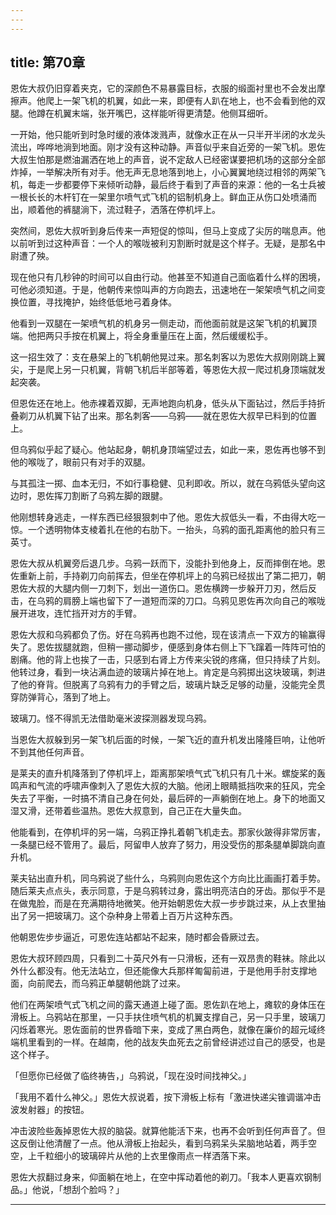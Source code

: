 ```yaml
---
---
---
```

title: 第70章
---

恩佐大叔仍旧穿着夹克，它的深颜色不易暴露目标，衣服的缎面衬里也不会发出摩擦声。他爬上一架飞机的机翼，如此一来，即便有人趴在地上，也不会看到他的双腿。他蹲在机翼末端，张开嘴巴，这样能听得更清楚。他侧耳细听。

一开始，他只能听到时急时缓的液体泼溅声，就像水正在从一只半开半闭的水龙头流出，哗哗地淌到地面。刚才没有这种动静。声音似乎来自近旁的一架飞机。恩佐大叔生怕那是燃油漏洒在地上的声音，说不定敌人已经密谋要把机场的这部分全部炸掉，一举解决所有对手。他无声无息地落到地上，小心翼翼地绕过相邻的两架飞机，每走一步都要停下来倾听动静，最后终于看到了声音的来源：他的一名士兵被一根长长的木杆钉在一架里尔喷气式飞机的铝制机身上。鲜血正从伤口处喷涌而出，顺着他的裤腿淌下，流过鞋子，洒落在停机坪上。

突然间，恩佐大叔听到身后传来一声短促的惊叫，但马上变成了尖厉的喘息声。他以前听到过这种声音：一个人的喉咙被利刃割断时就是这个样子。无疑，是那名中尉遭了殃。

现在他只有几秒钟的时间可以自由行动。他甚至不知道自己面临着什么样的困境，可他必须知道。于是，他朝传来惊叫声的方向跑去，迅速地在一架架喷气机之间变换位置，寻找掩护，始终低低地弓着身体。

他看到一双腿在一架喷气机的机身另一侧走动，而他面前就是这架飞机的机翼顶端。他把两只手按在机翼上，将全身重量压在上面，然后缓缓松手。

这一招生效了：支在悬架上的飞机朝他晃过来。那名刺客以为恩佐大叔刚刚跳上翼尖，于是爬上另一只机翼，背朝飞机后半部等着，等恩佐大叔一爬过机身顶端就发起突袭。

但恩佐还在地上。他赤裸着双脚，无声地跑向机身，低头从下面钻过，然后手持折叠剃刀从机翼下钻了出来。那名刺客——乌鸦——就在恩佐大叔早已料到的位置上。

但乌鸦似乎起了疑心。他站起身，朝机身顶端望过去，如此一来，恩佐再也够不到他的喉咙了，眼前只有对手的双腿。

与其孤注一掷、血本无归，不如行事稳健、见利即收。所以，就在乌鸦低头望向这边时，恩佐挥刀割断了乌鸦左脚的跟腱。

他刚想转身逃走，一样东西已经狠狠刺中了他。恩佐大叔低头一看，不由得大吃一惊。一个透明物体支棱着扎在他的右肋下。一抬头，乌鸦的面孔距离他的脸只有三英寸。

恩佐大叔从机翼旁后退几步。乌鸦一跃而下，没能扑到他身上，反而摔倒在地。恩佐重新上前，手持剃刀向前挥去，但坐在停机坪上的乌鸦已经拔出了第二把刀，朝恩佐大叔的大腿内侧一刀刺下，划出一道伤口。恩佐横跨一步躲开刀刃，然后反击，在乌鸦的肩膀上端也留下了一道短而深的刀口。乌鸦见恩佐再次向自己的喉咙展开进攻，连忙挡开对方的手臂。

恩佐大叔和乌鸦都负了伤。好在乌鸦再也跑不过他，现在该清点一下双方的输赢得失了。恩佐拔腿就跑，但稍一挪动脚步，便感到身体右侧上下飞蹿着一阵阵可怕的剧痛。他的背上也挨了一击，只感到右肾上方传来尖锐的疼痛，但只持续了片刻。他转过身，看到一块沾满血迹的玻璃片掉在地上。肯定是乌鸦掷出这块玻璃，刺进了他的脊背。但脱离了乌鸦有力的手臂之后，玻璃片缺乏足够的动量，没能完全贯穿防弹背心，落到了地上。

玻璃刀。怪不得凯无法借助毫米波探测器发现乌鸦。

当恩佐大叔躲到另一架飞机后面的时候，一架飞近的直升机发出隆隆巨响，让他听不到其他任何声音。

是莱夫的直升机降落到了停机坪上，距离那架喷气式飞机只有几十米。螺旋桨的轰鸣声和气流的呼啸声像刺入了恩佐大叔的大脑。他闭上眼睛抵挡吹来的狂风，完全失去了平衡，一时搞不清自己身在何处，最后砰的一声躺倒在地上。身下的地面又湿又滑，还带着些温热。恩佐大叔意到，自己正在大量失血。

他能看到，在停机坪的另一端，乌鸦正挣扎着朝飞机走去。那家伙跛得非常厉害，一条腿已经不管用了。最后，阿留申人放弃了努力，用没受伤的那条腿单脚跳向直升机。

莱夫钻出直升机，同乌鸦说了些什么，乌鸦则向恩佐这个方向比比画画打着手势。随后莱夫点点头，表示同意，于是乌鸦转过身，露出明亮洁白的牙齿。那似乎不是在做鬼脸，而是在充满期待地微笑。他开始朝恩佐大叔一步步跳过来，从上衣里抽出了另一把玻璃刀。这个杂种身上带着上百万片这种东西。

他朝恩佐步步逼近，可恩佐连站都站不起来，随时都会昏厥过去。

恩佐大叔环顾四周，只看到二十英尺外有一只滑板，还有一双昂贵的鞋袜。除此以外什么都没有。他无法站立，但还能像大兵那样匍匐前进，于是他用手肘支撑地面，向前爬去，而乌鸦正单腿朝他跳了过来。

他们在两架喷气式飞机之间的露天通道上碰了面。恩佐趴在地上，瘫软的身体压在滑板上。乌鸦站在那里，一只手扶住喷气机的机翼支撑自己，另一只手里，玻璃刀闪烁着寒光。恩佐面前的世界昏暗下来，变成了黑白两色，就像在廉价的超元域终端机里看到的一样。在越南，他的战友失血死去之前曾经讲述过自己的感受，也是这个样子。

「但愿你已经做了临终祷告，」乌鸦说，「现在没时间找神父。」

「我用不着什么神父。」恩佐大叔说着，按下滑板上标有「激进快递尖锥调谐冲击波发射器」的按钮。

冲击波险些轰掉恩佐大叔的脑袋。就算他能活下来，也再不会听到任何声音了。但这反倒让他清醒了一点。他从滑板上抬起头，看到乌鸦呆头呆脑地站着，两手空空，上千粒细小的玻璃碎片从他的上衣里像雨点一样洒落下来。

恩佐大叔翻过身来，仰面躺在地上，在空中挥动着他的剃刀。「我本人更喜欢钢制品。」他说，「想刮个脸吗？」



* * *